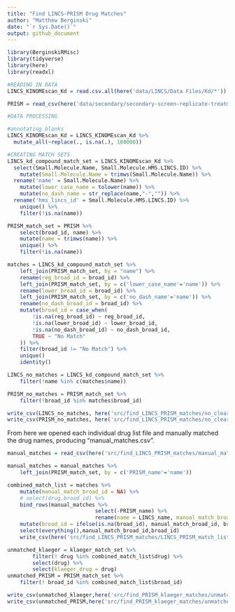 ```yaml
---
title: "Find LINCS-PRISM Drug Matches"
author: "Matthew Berginski"
date: "`r Sys.Date()`"
output: github_document
---
```


```r
library(BerginskiRMisc)
library(tidyverse)
library(here)
library(readxl)

```

```r
#READING IN DATA
LINCS_KINOMEscan_Kd = read.csv.all(here('data/LINCS/Data Files/Kd/*'))

PRISM = read_csv(here('data/secondary/secondary-screen-replicate-treatment-info.csv'))
```

```r
#DATA PROCESSING

#annotating blanks
LINCS_KINOMEscan_Kd = LINCS_KINOMEscan_Kd %>% 
  mutate_all(~replace(., is.na(.), 100000))
```

```r
#CREATING MATCH SETS
LINCS_kd_compound_match_set = LINCS_KINOMEscan_Kd %>%
  select(Small.Molecule.Name, Small.Molecule.HMS.LINCS.ID) %>%
	mutate(Small.Molecule.Name = trimws(Small.Molecule.Name)) %>%
  rename('name' = Small.Molecule.Name) %>%
	mutate(lower_case_name = tolower(name)) %>%
	mutate(no_dash_name = str_replace(name,"-","")) %>% 
  rename('hms_lincs_id' = Small.Molecule.HMS.LINCS.ID) %>% 
	unique() %>%
	filter(!is.na(name))

PRISM_match_set = PRISM %>%
	select(broad_id, name) %>%
	mutate(name = trimws(name)) %>%
	unique() %>%
	filter(!is.na(name))

matches = LINCS_kd_compound_match_set %>% 
	left_join(PRISM_match_set, by = "name") %>%
	rename(reg_broad_id = broad_id) %>%
	left_join(PRISM_match_set, by = c('lower_case_name'='name')) %>%
	rename(lower_broad_id = broad_id) %>%
	left_join(PRISM_match_set, by = c('no_dash_name'='name')) %>%
	rename(no_dash_broad_id = broad_id) %>%
	mutate(broad_id = case_when(
		!is.na(reg_broad_id) ~ reg_broad_id,
		!is.na(lower_broad_id) ~ lower_broad_id,
		!is.na(no_dash_broad_id) ~ no_dash_broad_id,
		TRUE ~ "No Match"
	)) %>%
	filter(broad_id != "No Match") %>%
	unique()
	identity()

LINCS_no_matches = LINCS_kd_compound_match_set %>%
	filter(!name %in% c(matches$name))

PRISM_no_matches = PRISM_match_set %>%
	filter(!broad_id %in% matches$broad_id)

write_csv(LINCS_no_matches, here('src/find_LINCS_PRISM_matches/no_clear_match_LINCS_drug_list.csv'))
write_csv(PRISM_no_matches, here('src/find_LINCS_PRISM_matches/no_clear_match_PRISM_drug_list.csv'))
```

From here we opened each individual drug list file and manually matched the drug names, producing "manual_matches.csv". 

```r
manual_matches = read_csv(here('src/find_LINCS_PRISM_matches/manual_matches.csv'))

manual_matches = manual_matches %>%
	left_join(PRISM_match_set, by = c('PRISM_name'='name'))

combined_match_list = matches %>%
	mutate(manual_match_broad_id = NA) %>%
	# select(drug,broad_id) %>%
	bind_rows(manual_matches %>%
							select(-PRISM_name) %>%
							rename(name = LINCS_name, manual_match_broad_id = broad_id)) %>%
	mutate(broad_id = ifelse(is.na(broad_id), manual_match_broad_id, broad_id)) %>%
	select(everything(),manual_match_broad_id,broad_id)
	write_csv(here('src/find_LINCS_PRISM_matches/LINCS_PRISM_match_list.csv'))

unmatched_klaeger = klaeger_match_set %>% 
		filter(! drug %in% combined_match_list$drug) %>% 
		select(drug) %>% 
		select(klaeger_drug = drug)
unmatched_PRISM = PRISM_match_set %>%
	filter(! broad_id %in% combined_match_list$broad_id)

write_csv(unmatched_klaeger,here('src/find_PRISM_klaeger_matches/unmatched_klaeger.csv'))
write_csv(unmatched_PRISM,here('src/find_PRISM_klaeger_matches/unmatched_PRISM.csv'))
```
